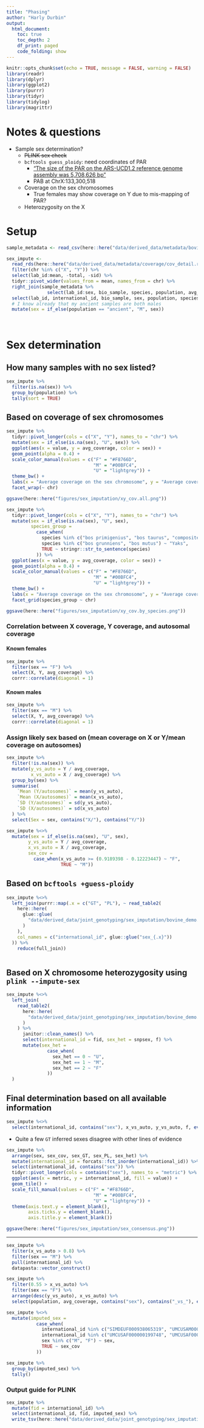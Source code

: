 ```yaml
---
title: "Phasing"
author: "Harly Durbin"
output:
  html_document:
    toc: true
    toc_depth: 2
    df_print: paged
    code_folding: show
---
```


```r
knitr::opts_chunk$set(echo = TRUE, message = FALSE, warning = FALSE)
library(readr)
library(dplyr)
library(ggplot2)
library(purrr)
library(tidyr)
library(tidylog)
library(magrittr)
```

# Notes & questions

* Sample sex determination?
    + ~~PLINK sex check~~
    + `bcftools guess_ploidy`: need coordinates of PAR 
        - ["The size of the PAR on the ARS-UCD1.2 reference genome assembly was 5,708,626 bp"](https://doi.org/10.3168/jds.2018-15638)
        - PAB at ChrX:133,300,518
    + Coverage on the sex chromosomes
        - True females may show coverage on Y due to mis-mapping of PAR?
    + Heterozygosity on the X
    
    
# Setup

```r
sample_metadata <- read_csv(here::here("data/derived_data/metadata/bovine_demo.sample_metadata.csv"))
```

```r
sex_impute <-
  read_rds(here::here("data/derived_data/metadata/coverage/cov_detail.rds")) %>% 
  filter(chr %in% c("X", "Y")) %>% 
  select(lab_id:mean, -total, -sid) %>% 
  tidyr::pivot_wider(values_from = mean, names_from = chr) %>% 
  right_join(sample_metadata %>% 
               select(lab_id:sex, bio_sample, species, population, avg_coverage)) %>% 
  select(lab_id, international_id, bio_sample, sex, population, species, everything()) %>% 
  # I know already that my ancient samples are both males
  mutate(sex = if_else(population == "ancient", "M", sex))
  
  
```

# Sex determination

## How many samples with no sex listed?

```r
sex_impute %>% 
  filter(is.na(sex)) %>% 
  group_by(population) %>% 
  tally(sort = TRUE)
```

## Based on coverage of sex chromosomes

```r
sex_impute %>%
  tidyr::pivot_longer(cols = c("X", "Y"), names_to = "chr") %>%
  mutate(sex = if_else(is.na(sex), "U", sex)) %>%
  ggplot(aes(x = value, y = avg_coverage, color = sex)) +
  geom_point(alpha = 0.4) +
  scale_color_manual(values = c("F" = "#F8766D",
                                "M" = "#00BFC4",
                                "U" = "lightgrey")) +
  theme_bw() +
  labs(x = "Average coverage on the sex chromosome", y = "Average coverage across all autosomes", color = "Sex") +
  facet_wrap(~ chr)

ggsave(here::here("figures/sex_imputation/xy_cov.all.png"))
```

```r
sex_impute %>%
  tidyr::pivot_longer(cols = c("X", "Y"), names_to = "chr") %>%
  mutate(sex = if_else(is.na(sex), "U", sex),
         species_group = 
           case_when(
             species %in% c("bos primigenius", "bos taurus", "composite", "bos indicus") ~ "Cattle",
             species %in% c("bos grunniens", "bos mutus") ~ "Yaks",
             TRUE ~ stringr::str_to_sentence(species)
           )) %>%
  ggplot(aes(x = value, y = avg_coverage, color = sex)) +
  geom_point(alpha = 0.4) +
  scale_color_manual(values = c("F" = "#F8766D",
                                "M" = "#00BFC4",
                                "U" = "lightgrey")) +
  theme_bw() +
  labs(x = "Average coverage on the sex chromosome", y = "Average coverage across all autosomes", color = "Sex") +
  facet_grid(species_group ~ chr)

ggsave(here::here("figures/sex_imputation/xy_cov.by_species.png"))
```

### Correlation between X coverage, Y coverage, and autosomal coverage

#### Known females

```r
sex_impute %>% 
  filter(sex == "F") %>% 
  select(X, Y, avg_coverage) %>% 
  corrr::correlate(diagonal = 1)
```
#### Known males

```r
sex_impute %>% 
  filter(sex == "M") %>% 
  select(X, Y, avg_coverage) %>% 
  corrr::correlate(diagonal = 1)
```

### Assign likely sex based on (mean coverage on X or Y/mean coverage on autosomes)

```r
sex_impute %>%
  filter(!is.na(sex)) %>%
  mutate(y_vs_auto = Y / avg_coverage,
         x_vs_auto = X / avg_coverage) %>%
  group_by(sex) %>%
  summarise(
    `Mean (Y/autosomes)` = mean(y_vs_auto),
    `Mean (X/autosomes)` = mean(x_vs_auto),
    `SD (Y/autosomes)` = sd(y_vs_auto),
    `SD (X/autosomes)` = sd(x_vs_auto)
  ) %>%
  select(Sex = sex, contains("X/"), contains("Y/"))

```

```r

sex_impute %<>% 
  mutate(sex = if_else(is.na(sex), "U", sex),
        y_vs_auto = Y / avg_coverage,
        x_vs_auto = X / avg_coverage,
        sex_cov =
          case_when(x_vs_auto >= (0.9189398 - 0.12223447) ~ "F",
                    TRUE ~ "M"))
```

## Based on `bcftools +guess-ploidy`

```r
sex_impute %<>%
  left_join(purrr::map(.x = c("GT", "PL"), ~ read_table2(
    here::here(
      glue::glue(
        "data/derived_data/joint_genotyping/sex_imputation/bovine_demo.guess_ploidy.{.x}.txt"
      )
    ),
    col_names = c("international_id", glue::glue("sex_{.x}"))
  )) %>%
    reduce(full_join))



```

## Based on X chromosome heterozygosity using `plink --impute-sex`

```r
sex_impute %<>%
  left_join(
    read_table2(
      here::here(
        "data/derived_data/joint_genotyping/sex_imputation/bovine_demo.impute_sex.sexcheck"
      )
    ) %>%
      janitor::clean_names() %>%
      select(international_id = fid, sex_het = snpsex, f) %>%
      mutate(sex_het =
               case_when(
                 sex_het == 0 ~ "U",
                 sex_het == 1 ~ "M",
                 sex_het == 2 ~ "F"
               ))
  )
```


## Final determination based on all available information

```r
sex_impute %<>% 
  select(international_id, contains("sex"), x_vs_auto, y_vs_auto, f, everything())
```


* Quite a few `GT` inferred sexes disagree with other lines of evidence

```r
sex_impute %>%
  arrange(sex, sex_cov, sex_GT, sex_PL, sex_het) %>%
  mutate(international_id = forcats::fct_inorder(international_id)) %>% 
  select(international_id, contains("sex")) %>%
  tidyr::pivot_longer(cols = contains("sex"), names_to = "metric") %>%
  ggplot(aes(x = metric, y = international_id, fill = value)) +
  geom_tile() +
  scale_fill_manual(values = c("F" = "#F8766D",
                                "M" = "#00BFC4",
                                "U" = "lightgrey")) +
  theme(axis.text.y = element_blank(),
        axis.ticks.y = element_blank(),
        axis.title.y = element_blank())

ggsave(here::here("figures/sex_imputation/sex_consensus.png"))
```

---

```r
sex_impute %>% 
  filter(x_vs_auto > 0.8) %>% 
  filter(sex == "M") %>% 
  pull(international_id) %>% 
  datapasta::vector_construct()
```

```r
sex_impute %>% 
  filter(0.55 > x_vs_auto) %>% 
  filter(sex == "F") %>% 
  arrange(desc(y_vs_auto), x_vs_auto) %>% 
  select(population, avg_coverage, contains("sex"), contains("_vs_"), everything())
```

```r
sex_impute %<>% 
  mutate(imputed_sex = 
           case_when(
             international_id %in% c("SIMDEUF000938065319", "UMCUSAM000000020087", "UMCUSAM000000033784", "UMCUSAM000000196770", "UMCUSAM000000198523", "UMCUSAM000000202633", "UMCUSAM000000204540", "UMCUSAM000000204542", "UMCUSAU000000194531", "UMCUSAU000000194532", "UMCUSAU000000194533", "UMCUSAU000000194535") ~ "F",
             international_id %in% c("UMCUSAF000000199748", "UMCUSAF000000199739", "UMCUSAU000000194492", "UMCUSAF000000087104", "UMCUSAU000000205014") ~ "M",
             sex %in% c("M", "F") ~ sex,
             TRUE ~ sex_cov
           ))
```

```r
sex_impute %>% 
  group_by(imputed_sex) %>% 
  tally()
```

### Output guide for PLINK 

```r
sex_impute %>% 
  mutate(fid = international_id) %>% 
  select(international_id, fid, imputed_sex) %>% 
  write_tsv(here::here("data/derived_data/joint_genotyping/sex_imputation/imputed_sexes.txt"), col_names = FALSE)
```


